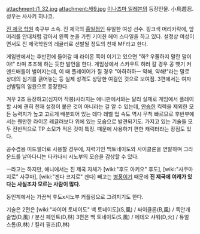 attachment:/1_32.jpg
attachment:/69.jpg
[[이나즈마 일레븐]]의 등장인물. 小鳥遊忍. 성우는 사사키 히나코.

[[진 제국 학원]] 축구부 소속. 진 제국의 [[홍일점]]인 유일한 여성 선수. 핑크색 머리카락에, 앞머리를 안대처럼 감아서 왼쪽 눈을 가린 기이한 헤어 스타일을 하고 있다. 설정상 여성이면서도 진 제국학원의 레귤러로 선발될 정도의 천재 MF라고 한다. 

게임판에서는 후반전에 들어갈 때 라이몬 쪽이 이기고 있으면 "하? 우쭐하지 말란 말이야!" 라며 초조해 하는 듯한 발언을 한다. 게임상에서 스카우트 하러 갈 경우 공 뺏기 커맨드배틀이 벌어지는데, 이 때 플레이어가 질 경우 "아하하하ㅡ 약해, 약해!"라는 말로 상대의 심기를 긁어놓는 등 실제 성격도 상당한 여걸인 것으로 보여짐.
3편에서는 여자 선발팀의 일원으로 등장한다.

겨우 2초 등장하고(심지어 작붕)사라지는 애니판에서와는 달리 실제로 게임에서 플레이할 시에 괜히 천재 설정이 붙은 것이 아니라는 걸 알 수 있는데, [[안습]]한 킥력을 제외한 모든 능력치가 높고 고르게 배분되어 있는 데다 레벨 업 속도 역시 무척 빠르므로 후반부에서는 웬만한 라이몬 레귤러보다 위에 있는 모습으로 발견되기도. 가지고 있는 기술들 모두 전반적으로 TP 소모가 적은 것이 특징. 때문에 사용하기 편한 캐릭터라는 장점도 있다.

공수겸용 미드필더로 사용할 경우에, 자력기인 백토네이도와 사이클론을 연발하며 그라운드를 날아다니는 타카나시 시노부의 모습을 감상할 수 있다.

ㅡ라고는 하지만, 애니에서는 진 제국 자체가 [wiki:"후도 아키오" 후도], [wiki:"사쿠마 지로" 사쿠마], [wiki:"겐다 코지로" 겐다] 빼고는 [[병풍]]이기 때문에 '''진 제국에 여캐가 있다는 사실조차 모르는 사람이 많다.'''

동인계에서는 가끔씩 후도x시노부 커플링으로 그려지기도 한다.

기술은 2편은 [wiki:"파이어 토네이도" 백 토네이도](S,風) / 싸이클론(B,風) / 독안개 술법(D,風) / 분신 페인트(D,林)
3편은 백 토네이도(S,風) / 메테오 샤워(D,火) / 듀얼 스톰(B,林) / 킬러 필즈(D,林)

